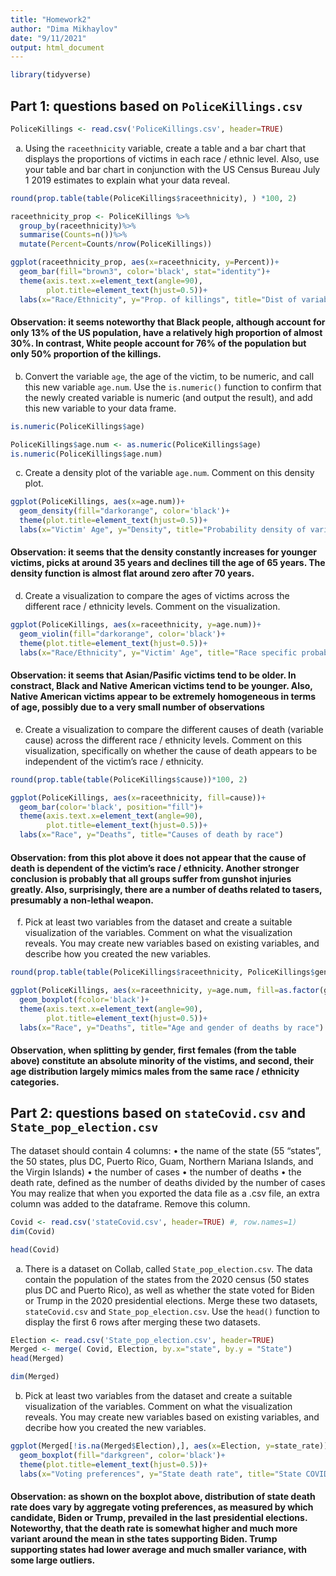 ```yaml
---
title: "Homework2"
author: "Dima Mikhaylov"
date: "9/11/2021"
output: html_document
---
```


```r
library(tidyverse)
```

## Part 1: questions based on `PoliceKillings.csv`
```r
PoliceKillings <- read.csv('PoliceKillings.csv', header=TRUE)
```
  
  a. Using the `raceethnicity` variable, create a table and a bar chart that displays
the proportions of victims in each race / ethnic level. Also, use your table and
bar chart in conjunction with the US Census Bureau July 1 2019 estimates to
explain what your data reveal.
```r
round(prop.table(table(PoliceKillings$raceethnicity), ) *100, 2)

```

```r
raceethnicity_prop <- PoliceKillings %>%
  group_by(raceethnicity)%>%
  summarise(Counts=n())%>%
  mutate(Percent=Counts/nrow(PoliceKillings))

ggplot(raceethnicity_prop, aes(x=raceethnicity, y=Percent))+
  geom_bar(fill="brown3", color='black', stat="identity")+
  theme(axis.text.x=element_text(angle=90),
        plot.title=element_text(hjust=0.5))+
  labs(x="Race/Ethnicity", y="Prop. of killings", title="Dist of variable `raceethnicity`")
```

#### Observation: it seems noteworthy that Black people, although account for only 13% of the US population, have a relatively high proportion of almost 30%. In contrast, White people account for 76% of the population but only 50% proportion of the killings.

b. Convert the variable `age`, the age of the victim, to be numeric, and call this
new variable `age.num`. Use the `is.numeric()` function to confirm that the newly
created variable is numeric (and output the result), and add this new variable to
your data frame.

```r
is.numeric(PoliceKillings$age)
```
```r
PoliceKillings$age.num <- as.numeric(PoliceKillings$age)
is.numeric(PoliceKillings$age.num)
```

c. Create a density plot of the variable `age.num`. Comment on this density plot.
```r
ggplot(PoliceKillings, aes(x=age.num))+
  geom_density(fill="darkorange", color='black')+
  theme(plot.title=element_text(hjust=0.5))+
  labs(x="Victim' Age", y="Density", title="Probability density of variable `age.num`")
```

#### Observation: it seems that the density constantly increases for younger victims, picks at around 35 years and declines till the age of 65 years. The density function is almost flat around zero after 70 years. 

d. Create a visualization to compare the ages of victims across the different race /
ethnicity levels. Comment on the visualization.

```r
ggplot(PoliceKillings, aes(x=raceethnicity, y=age.num))+
  geom_violin(fill="darkorange", color='black')+
  theme(plot.title=element_text(hjust=0.5))+
  labs(x="Race/Ethnicity", y="Victim' Age", title="Race specific probability density at different ages")
```

#### Observation: it seems that Asian/Pasific victims tend to be older. In constract, Black and Native American victims tend to be younger. Also, Native American victims appear to be extremely homogeneous in terms of age, possibly due to a very small number of observations 

e. Create a visualization to compare the different causes of death (variable cause)
across the different race / ethnicity levels. Comment on this visualization, specifically on whether the cause of death appears to be independent of the victim’s
race / ethnicity.
```r
round(prop.table(table(PoliceKillings$cause))*100, 2)
```

```r
ggplot(PoliceKillings, aes(x=raceethnicity, fill=cause))+
  geom_bar(color='black', position="fill")+
  theme(axis.text.x=element_text(angle=90),
        plot.title=element_text(hjust=0.5))+
  labs(x="Race", y="Deaths", title="Causes of death by race")
```

#### Observation: from this plot above it does not appear that the cause of death is dependent of the victim’s race / ethnicity. Another stronger conclusion is probably that all groups suffer from gunshot injuries greatly. Also, surprisingly, there are a number of deaths related to tasers, presumably a non-lethal weapon. 

f. Pick at least two variables from the dataset and create a suitable visualization
of the variables. Comment on what the visualization reveals. You may create
new variables based on existing variables, and describe how you created the new
variables.

```r
round(prop.table(table(PoliceKillings$raceethnicity, PoliceKillings$gender), ) *100, 2)
```

```r
ggplot(PoliceKillings, aes(x=raceethnicity, y=age.num, fill=as.factor(gender)))+
  geom_boxplot(fcolor='black')+
  theme(axis.text.x=element_text(angle=90),
        plot.title=element_text(hjust=0.5))+
  labs(x="Race", y="Deaths", title="Age and gender of deaths by race")
```

#### Observation, when splitting by gender, first females (from the table above) constitute an absolute minority of the vistims, and second, their age distribution largely mimics males from the same race / ethnicity categories.

## Part 2: questions based on `stateCovid.csv` and `State_pop_election.csv`

The dataset should contain 4 columns:
• the name of the state (55 “states”, the 50 states, plus DC, Puerto Rico, Guam,
Northern Mariana Islands, and the Virgin Islands)
• the number of cases
• the number of deaths
• the death rate, defined as the number of deaths divided by the number of cases
You may realize that when you exported the data file as a .csv file, an extra column
was added to the dataframe. Remove this column.
```r
Covid <- read.csv('stateCovid.csv', header=TRUE) #, row.names=1)
dim(Covid)
```
```r
head(Covid)
```

a. There is a dataset on Collab, called `State_pop_election.csv`. The data contain
the population of the states from the 2020 census (50 states plus DC and Puerto
Rico), as well as whether the state voted for Biden or Trump in the 2020 presidential elections. Merge these two datasets, `stateCovid.csv` and `State_pop_election.csv`.
Use the `head()` function to display the first 6 rows after merging these two
datasets.

```r
Election <- read.csv('State_pop_election.csv', header=TRUE)
Merged <- merge( Covid, Election, by.x="state", by.y = "State")
head(Merged)
```

```r
dim(Merged)
```

b. Pick at least two variables from the dataset and create a suitable visualization
of the variables. Comment on what the visualization reveals. You may create
new variables based on existing variables, and decribe how you created the new
variables.

```r
ggplot(Merged[!is.na(Merged$Election),], aes(x=Election, y=state_rate))+
  geom_boxplot(fill="darkgreen", color='black')+
  theme(plot.title=element_text(hjust=0.5))+
  labs(x="Voting preferences", y="State death rate", title="State COVID death rate by election results")
```

#### Observation: as shown on the boxplot above, distribution of state death rate does vary by aggregate voting preferences, as measured by which candidate, Biden or Trump, prevailed in the last presidential elections. Noteworthy, that the death rate is somewhat higher and much more variant around the mean in sthe tates supporting Biden. Trump supporting states had lower average and much smaller variance, with some large outliers.


